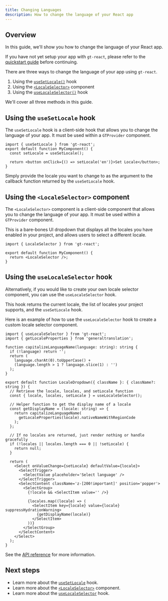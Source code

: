 ```yaml
---
title: Changing Languages
description: How to change the language of your React app
---
```


## Overview

In this guide, we'll show you how to change the language of your React app.

If you have not yet setup your app with `gt-react`, please refer to the [quickstart guide](/docs/react) before continuing.

There are three ways to change the language of your app using `gt-react`.

1. Using the [`useSetLocale()`](/docs/react/api/helpers/useSetLocale) hook
2. Using the [`<LocaleSelector>`](/docs/react/api/components/localeSelector) component
3. Using the [`useLocaleSelector()`](/docs/react/api/helpers/useLocaleSelector) hook

We'll cover all three methods in this guide.

## Using the `useSetLocale` hook

The `useSetLocale` hook is a client-side hook that allows you to change the language of your app. It must be used within a `GTProvider` component.

```tsx
import { useSetLocale } from 'gt-react';
export default function MyComponent() {
  const setLocale = useSetLocale();

  return <button onClick={() => setLocale('en')}>Set Locale</button>;
}
```

Simply provide the locale you want to change to as the argument to the callback function returned by the `useSetLocale` hook.

## Using the `<LocaleSelector>` component

The `<LocaleSelector>` component is a client-side component that allows you to change the language of your app. It must be used within a `GTProvider` component.

This is a bare-bones UI dropdown that displays all the locales you have enabled in your project, and allows users to select a different locale.

```tsx
import { LocaleSelector } from 'gt-react';

export default function MyComponent() {
  return <LocaleSelector />;
}
```

## Using the `useLocaleSelector` hook

Alternatively, if you would like to create your own locale selector component, you can use the `useLocaleSelector` hook.

This hook returns the current locale, the list of locales your project supports, and the `useSetLocale` hook.

Here is an example of how to use the `useLocaleSelector` hook to create a custom locale selector component.

```tsx copy
import { useLocaleSelector } from 'gt-react';
import { getLocaleProperties } from 'generaltranslation';

function capitalizeLanguageName(language: string): string {
  if (!language) return '';
  return (
    language.charAt(0).toUpperCase() +
    (language.length > 1 ? language.slice(1) : '')
  );
}

export default function LocaleDropdown({ className }: { className?: string }) {
  // Retrieve the locale, locales, and setLocale function
  const { locale, locales, setLocale } = useLocaleSelector();

  // Helper function to get the display name of a locale
  const getDisplayName = (locale: string) => {
    return capitalizeLanguageName(
      getLocaleProperties(locale).nativeNameWithRegionCode
    );
  };

  // If no locales are returned, just render nothing or handle gracefully
  if (!locales || locales.length === 0 || !setLocale) {
    return null;
  }

  return (
    <Select onValueChange={setLocale} defaultValue={locale}>
      <SelectTrigger>
        <SelectValue placeholder='Select language' />
      </SelectTrigger>
      <SelectContent className='z-[200!important]' position='popper'>
        <SelectGroup>
          {!locale && <SelectItem value='' />}

          {locales.map((locale) => (
            <SelectItem key={locale} value={locale} suppressHydrationWarning>
              {getDisplayName(locale)}
            </SelectItem>
          ))}
        </SelectGroup>
      </SelectContent>
    </Select>
  );
}
```

See the [API reference](/docs/react/api/helpers/useLocaleSelector) for more information.

## Next steps

- Learn more about the [`useSetLocale`](/docs/react/api/helpers/useSetLocale) hook.
- Learn more about the [`<LocaleSelector>`](/docs/react/api/components/localeSelector) component.
- Learn more about the [`useLocaleSelector`](/docs/react/api/helpers/useLocaleSelector) hook.
